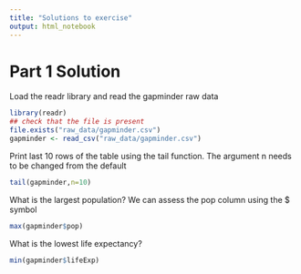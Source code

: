 ```yaml
---
title: "Solutions to exercise"
output: html_notebook
---
```


# Part 1 Solution

Load the readr library and read the gapminder raw data

```r
library(readr)
## check that the file is present
file.exists("raw_data/gapminder.csv")
gapminder <- read_csv("raw_data/gapminder.csv")

```

Print last 10 rows of the table using the tail function. The argument n needs to be changed from the default

```r
tail(gapminder,n=10)
```

What is the largest population? We can assess the pop column using the $ symbol

```r
max(gapminder$pop)
```

What is the lowest life expectancy?

```r
min(gapminder$lifeExp)
```

